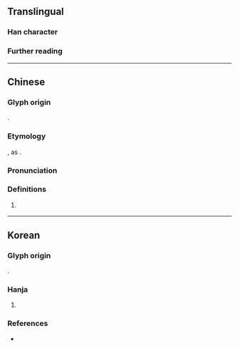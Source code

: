 {{character info}}
==Translingual==

===Han character===
{{Han char|rn=5|rad=乙|as=05|sn=6|four=10717|canj=MRN|ids=⿱石乙}}

===Further reading===
{{Han ref|kx=0084.141|dj=0171.180|hdz=10053.041|uh=4E6D}}

----

==Chinese==
{{zh-forms|alt=石}}

===Glyph origin===
{{obor|zh|ko|乭|tr=dol|pos={{m|ko|돌|tr=-}}}}.

===Etymology===
{{spelling pronunciation|zh}}, as {{zh-l|石}}.

===Pronunciation===
{{zh-pron
|m=shí
|c=sek6
|cat=
}}

===Definitions===
{{zh-hanzi}}

# {{n-g|Used in Korean names.}}
#: {{zh-x|^@李 ^@世乭{shí}|{{w|Lee Sedol}}, a professional Go player in South Korea}}

----

==Korean==

===Glyph origin===
{{ko-etym-gukja}}

{{Han compound|ls=psc|c1=s|c2=p|石#Korean|乙#Korean|t1=stone, semantic reading {{m|ko|돌}}|t2=used as marker to represent the last consonant {{m|ko|ㄹ}}|tr2={{m|ko|을}}}}.

===Hanja===
{{ko-hanja-search}}
{{ko-hanja|음역자|돌}}

# {{hanja form of|돌|{{n-g|[[hanja]] used for [[transliteration]], mainly used in [[personal name]]s}}}}
#: {{uxi|ko|이세'''돌'''(李世'''乭''')|tr=I Se'''dol'''|[[w:Lee Sedol|Lee Sedol]], a professional Go player in South Korea}}
#: {{uxi|ko|신'''돌'''석(申'''乭'''石)|tr=Sin '''Dol'''seok|[[w:Shin Dol-seok|Shin Dol-seok]], Korean general}}

===References===
* {{R:hanjadoc|70}}